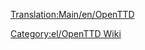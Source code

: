 [[Translation:Main/en/OpenTTD]]
{{en/Bilingual box| El
| Μιά κατηγορία για σελίδες σχετικές με το εγχειρίδιο.
Τα άρθρο που χρησιμοποιούν το [[Template/el/Πίνακας περιεχομένων|Template:Πίνακας περιεχομένων/El]] τοποθετούνται αυτόματα εδώ.
| A Category for Manual related pages.
Articles that are called by [[Template/el/Πίνακας περιεχομένων|Template:Πίνακας περιεχομένων/El]] are automatically placed here.}}


[[Category:el/OpenTTD Wiki]]